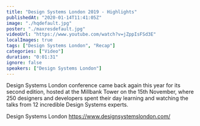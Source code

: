 ```yaml
---
title: "Design Systems London 2019 - Highlights"
publishedAt: "2020-01-14T11:41:05Z"
image: "./hqdefault.jpg"
poster: "./maxresdefault.jpg"
videoUrl: "https://www.youtube.com/watch?v=jZppIsFSd3E"
localImages: true
tags: ["Design Systems London", "Recap"]
categories: ["Video"]
duration: "0:01:31"
ignore: false
speakers: ["Design Systems London"]
---
```


Design Systems London conference came back again this year for its second edition, hosted at the Millbank Tower on the 15th November, where 250 designers and developers spent their day learning and watching the talks from 12 incredible Design Systems experts.

Design Systems London
https://www.designsystemslondon.com/
